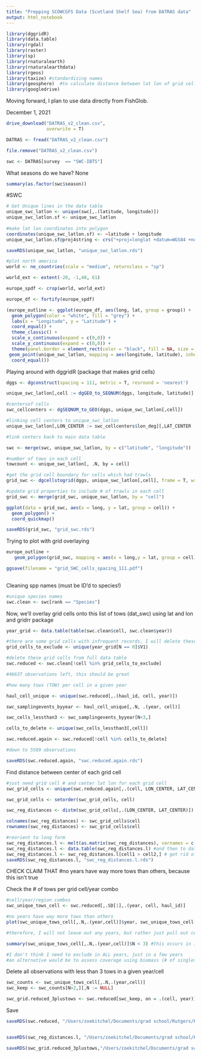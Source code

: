 ```yaml
---
title: "Prepping SCOWCGFS Data (Scotland Shelf Sea) from DATRAS data"
output: html_notebook
---
```



```r
library(dggridR)
library(data.table)
library(rgdal)
library(raster)
library(sp)
library(rnaturalearth)
library(rnaturalearthdata)
library(rgeos)
library(taxize) #standardizing names
library(geosphere)  #to calculate distance between lat lon of grid cells
library(googledrive)
```


Moving forward, I plan to use data directly from FishGlob.

December 1, 2021
```r
drive_download("DATRAS_v2_clean.csv",
               overwrite = T)

DATRAS <- fread("DATRAS_v2_clean.csv")

file.remove("DATRAS_v2_clean.csv")

swc <- DATRAS[survey  == "SWC-IBTS"]

```

What seasons do we have? None

```r
summary(as.factor(swc$season))


```

#SWC
```r

# Get Unique lines in the data table
unique_swc_latlon <- unique(swc[,.(latitude, longitude)])
unique_swc_latlon.sf <- unique_swc_latlon
  
#make lat lon coordinates into polygon
coordinates(unique_swc_latlon.sf) <- ~latitude + longitude
unique_swc_latlon.sf@proj4string <- crs("+proj=longlat +datum=WGS84 +no_defs +ellps=WGS84 +towgs84=0,0,0")

saveRDS(unique_swc_latlon, "unique_swc_latlon.rds")

#plot north america
world <- ne_countries(scale = "medium", returnclass = "sp")

world_ext <- extent(-20, -1,48, 61)

europe_spdf <- crop(world, world_ext)

europe_df <- fortify(europe_spdf)

(europe_outline <- ggplot(europe_df, aes(long, lat, group = group)) +
  geom_polygon(color = "white", fill = "grey") +
  labs(x = "Longitude", y = "Latitude") +
  coord_equal() +
  theme_classic() +
  scale_x_continuous(expand = c(0,0)) +
  scale_y_continuous(expand = c(0,0)) +
  theme(panel.border = element_rect(color = "black", fill = NA, size = 1)) +
 geom_point(unique_swc_latlon, mapping = aes(longitude, latitude), inherit.aes = FALSE, shape = 18, size = 0.001, color = "red") +
  coord_equal())

```

Playing around with dggridR (package that makes grid cells)
```r
dggs <- dgconstruct(spacing = 111, metric = T, resround = 'nearest')

unique_swc_latlon[,cell := dgGEO_to_SEQNUM(dggs, longitude, latitude)] #get corresponding grid cells for NEUS trawl

#centersof cells
swc_cellcenters <- dgSEQNUM_to_GEO(dggs, unique_swc_latlon[,cell])

#linking cell centers to unique_swc_latlon
unique_swc_latlon[,LON_CENTER := swc_cellcenters$lon_deg][,LAT_CENTER := swc_cellcenters$lat_deg]

#link centers back to main data table

swc <- merge(swc, unique_swc_latlon, by = c("latitude", "longitude"))

#number of tows in each cell
towcount <- unique_swc_latlon[, .N, by = cell]

#get the grid cell boundary for cells which had trawls
grid_swc <- dgcellstogrid(dggs, unique_swc_latlon[,cell], frame = T, wrapcells = F)

#update grid properties to include # of trawls in each cell
grid_swc <- merge(grid_swc, unique_swc_latlon, by = "cell")

ggplot(data = grid_swc, aes(x = long, y = lat, group = cell)) +
  geom_polygon() +
  coord_quickmap()

saveRDS(grid_swc, "grid_swc.rds")

```

Trying to plot with grid overlaying
```r

europe_outline + 
   geom_polygon(grid_swc, mapping = aes(x = long,y = lat, group = cell), inherit.aes = FALSE, color = "black", fill = NA, size = 0.1)

ggsave(filename = "grid_SWC_cells_spacing_111.pdf")
  
```
Cleaning spp names (must be ID'd to species!)
```r
#unique species names
swc.clean <- swc[rank == "Species"]


```


Now, we'll overlay grid cells onto this list of tows (dat_swc) using lat and lon and gridrr package
```r

year_grid <- data.table(table(swc.clean$cell, swc.clean$year))

#there are some grid cells with infrequent records, I will delete these
grid_cells_to_exclude <- unique(year_grid[N == 0]$V1)

#delete these grid cells from full data table
swc.reduced <- swc.clean[!cell %in% grid_cells_to_exclude]

#46637 observations left, this should be great

#how many tows (TOW) per cell in a given year

haul_cell_unique <- unique(swc.reduced[,.(haul_id, cell, year)])

swc_samplingevents_byyear <- haul_cell_unique[,.N, .(year, cell)]

swc_cells_lessthan3 <- swc_samplingevents_byyear[N<3,]

cells_to_delete <- unique(swc_cells_lessthan3[,cell])

swc.reduced.again <- swc.reduced[!cell %in% cells_to_delete]

#down to 5589 observations

saveRDS(swc.reduced.again, "swc.reduced.again.rds")

```

Find distance between center of each grid cell
```r
#just need grid cell # and center lat lon for each grid cell 
swc_grid_cells <- unique(swc.reduced.again[,.(cell, LON_CENTER, LAT_CENTER)])

swc_grid_cells <- setorder(swc_grid_cells, cell)

swc_reg_distances <- distm(swc_grid_cells[,.(LON_CENTER, LAT_CENTER)])

colnames(swc_reg_distances) <- swc_grid_cells$cell
rownames(swc_reg_distances) <- swc_grid_cells$cell

#reorient to long form 
swc_reg_distances.l <- melt(as.matrix(swc_reg_distances), varnames = c("cell1", "cell2"), value.name = "distance(m)") #matrix to data frame
swc_reg_distances.l <- data.table(swc_reg_distances.l) #and then to data table
swc_reg_distances.l <- swc_reg_distances.l[cell1 > cell2,] # get rid of repetitions and self-comparisons
saveRDS(swc_reg_distances.l, "swc_reg_distances.l.rds")
```

CHECK CLAIM THAT #no years have way more tows than others, because this isn't true

Check the # of tows per grid cell/year combo
```r
#cell/year/region combos
swc_unique_tows_cell <- swc.reduced[,.SD[1],.(year, cell, haul_id)]

#no years have way more tows than others
plot(swc_unique_tows_cell[,.N,.(year,cell)]$year, swc_unique_tows_cell[,.N,.(year,cell)]$N)

#therefore, I will not leave out any years, but rather just pull out cells in years they are undersampled (<N=3, which is )

summary(swc_unique_tows_cell[,.N,.(year,cell)]$N < 3) #this occurs in 133/335 cell/year combos  (38%)

#I don't think I need to exclude in ALL years, just in a few years
#an alternative would be to assess coverage using biomass (# of singletons and doubletons)

```

Delete all observations with less than 3 tows in a given year/cell
```r
swc_counts <- swc_unique_tows_cell[,.N,.(year,cell)]
swc_keep <- swc_counts[N>2,][,N := NULL]

swc_grid.reduced_3plustows <- swc.reduced[swc_keep, on = .(cell, year)]


```


Save
```r
saveRDS(swc.reduced, "/Users/zoekitchel/Documents/grad school/Rutgers/Repositories/trawl_spatial_turnover/data/gridded/ICES-SWC/swc.reduced.rds")


saveRDS(swc_reg_distances.l, "/Users/zoekitchel/Documents/grad school/Rutgers/Repositories/trawl_spatial_turnover/data/gridded/ICES-SWC/swc_reg_distances.l.rds")

saveRDS(swc_grid.reduced_3plustows,"/Users/zoekitchel/Documents/grad school/Rutgers/Repositories/trawl_spatial_turnover/data/gridded/ICES-SWC/swc_grid.reduced_3plustows.rds")


```
